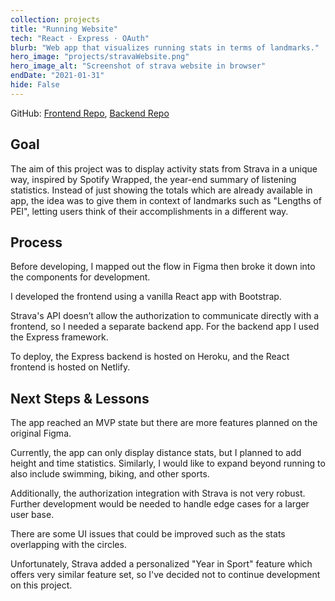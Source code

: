 ```yaml
---
collection: projects
title: "Running Website"
tech: "React · Express · OAuth"
blurb: "Web app that visualizes running stats in terms of landmarks."
hero_image: "projects/stravaWebsite.png"
hero_image_alt: "Screenshot of strava website in browser"
endDate: "2021-01-31"
hide: False
---
```


GitHub: [Frontend Repo](https://github.com/Cormac-C/strava-vis), [Backend Repo](https://github.com/Cormac-C/strava-vis-be)

## Goal

The aim of this project was to display activity stats from Strava in a unique way, inspired by Spotify Wrapped, the year-end summary of listening statistics.
Instead of just showing the totals which are already available in app, the idea was to give them in context of landmarks such as "Lengths of PEI",
letting users think of their accomplishments in a different way.

## Process

Before developing, I mapped out the flow in Figma then broke it down into the components for development.

I developed the frontend using a vanilla React app with Bootstrap.

Strava's API doesn’t allow the authorization to communicate directly with a frontend, so I needed a separate backend app.
For the backend app I used the Express framework.

To deploy, the Express backend is hosted on Heroku, and the React frontend is hosted on Netlify.

## Next Steps & Lessons

The app reached an MVP state but there are more features planned on the original Figma.

Currently, the app can only display distance stats, but I planned to add height and time statistics.
Similarly, I would like to expand beyond running to also include swimming, biking, and other sports.

Additionally, the authorization integration with Strava is not very robust. Further development would be needed to handle edge cases for a larger user base.

There are some UI issues that could be improved such as the stats overlapping with the circles.

Unfortunately, Strava added a personalized "Year in Sport" feature which offers very similar feature set, so I've decided not to continue development on this project.
